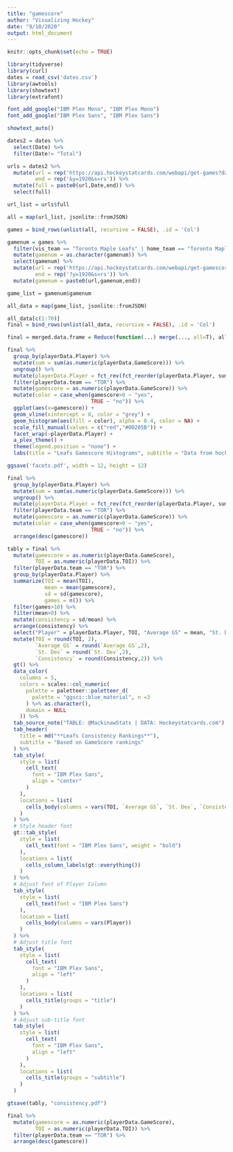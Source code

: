 ---
title: "gamescore"
author: "Visualizing Hockey"
date: "9/10/2020"
output: html_document
---

```{r setup, include=FALSE}
knitr::opts_chunk$set(echo = TRUE)
```

```{r}
library(tidyverse)
library(curl)
dates = read_csv('dates.csv')
library(awtools)
library(showtext)
library(extrafont)

font_add_google("IBM Plex Mono", "IBM Plex Mono")
font_add_google("IBM Plex Sans", "IBM Plex Sans")

showtext_auto()
```
```{r}
dates2 = dates %>% 
  select(Date) %>%
  filter(Date!= "Total")
```
```{r}
urls = dates2 %>% 
  mutate(url = rep('https://api.hockeystatcards.com/webapi/get-games?date='),
         end = rep('&y=1920&s=rs')) %>% 
  mutate(full = paste0(url,Date,end)) %>% 
  select(full)

url_list = urls$full
```

```{r}
all = map(url_list, jsonlite::fromJSON)
```

```{r}
games = bind_rows(unlist(all, recursive = FALSE), .id = 'Col')
```
```{r}
gamenum = games %>% 
  filter(vis_team == "Toronto Maple Leafs" | home_team == "Toronto Maple Leafs") %>% 
  mutate(gamenum = as.character(gamenum)) %>% 
  select(gamenum) %>% 
  mutate(url = rep('https://api.hockeystatcards.com/webapi/get-gamescore-card/'),
         end = rep('?y=1920&s=rs')) %>% 
  mutate(gamenum = paste0(url,gamenum,end))

game_list = gamenum$gamenum
```

```{r}
all_data = map(game_list, jsonlite::fromJSON)
```

```{r}
all_data[c(1:70)]
final = bind_rows(unlist(all_data, recursive = FALSE), .id = 'Col')
```

```{r}
final = merged.data.frame = Reduce(function(...) merge(..., all=T), all_data)
```

```{r}
final %>% 
  group_by(playerData.Player) %>% 
  mutate(sum = sum(as.numeric(playerData.GameScore))) %>% 
  ungroup() %>% 
  mutate(playerData.Player = fct_rev(fct_reorder(playerData.Player, sum))) %>% 
  filter(playerData.team == "TOR") %>% 
  mutate(gamescore = as.numeric(playerData.GameScore)) %>% 
  mutate(color = case_when(gamescore>0 ~ "yes",
                           TRUE ~ "no")) %>% 
  ggplot(aes(x=gamescore)) +
  geom_vline(xintercept = 0, color = "grey") +
  geom_histogram(aes(fill = color), alpha = 0.4, color = NA) +
  scale_fill_manual(values = c("red","#00205B")) +
  facet_wrap(~playerData.Player) +
  a_plex_theme() +
  theme(legend.position = "none") +
  labs(title = "Leafs Gamescore Histograms", subtitle = "Data from hockeystatcards.com", x= "Gamescore", y = "Count")

ggsave('facets.pdf', width = 12, height = 12)
```
```{r}
final %>% 
  group_by(playerData.Player) %>% 
  mutate(sum = sum(as.numeric(playerData.GameScore))) %>% 
  ungroup() %>% 
  mutate(playerData.Player = fct_rev(fct_reorder(playerData.Player, sum))) %>% 
  filter(playerData.team == "TOR") %>% 
  mutate(gamescore = as.numeric(playerData.GameScore)) %>% 
  mutate(color = case_when(gamescore>0 ~ "yes",
                           TRUE ~ "no")) %>% 
  arrange(desc(gamescore))
```
```{r}
tably = final %>% 
  mutate(gamescore = as.numeric(playerData.GameScore),
         TOI = as.numeric(playerData.TOI)) %>% 
  filter(playerData.team == "TOR") %>% 
  group_by(playerData.Player) %>% 
  summarize(TOI = mean(TOI),
            mean = mean(gamescore),
            sd = sd(gamescore),
            games = n()) %>% 
  filter(games>10) %>% 
  filter(mean>0) %>% 
  mutate(consistency = sd/mean) %>% 
  arrange(consistency) %>% 
  select("Player" = playerData.Player, TOI, "Average GS" = mean, "St. Dev" = sd, "Consistency" = consistency) %>% 
  mutate(TOI = round(TOI, 2),
         `Average GS` = round(`Average GS`,2),
         `St. Dev` = round(`St. Dev`,2),
         `Consistency` = round(Consistency,2)) %>% 
  gt() %>% 
  data_color(
    columns = 5, 
    colors = scales::col_numeric(
      palette = paletteer::paletteer_d(
        palette = "ggsci::blue_material", n =3
      ) %>% as.character(),
      domain = NULL
    )) %>% 
  tab_source_note("TABLE: @MackinawStats | DATA: Hockeystatcards.com") %>%
  tab_header(
    title = md("**Leafs Consistency Rankings**"),
    subtitle = "Based on GameScore rankings"
  ) %>% 
  tab_style(
    style = list(
      cell_text(
        font = "IBM Plex Sans",
        align = "center"
      )
    ),
    locations = list(
      cells_body(columns = vars(TOI, `Average GS`, `St. Dev`, `Consistency`))
    )
  ) %>%
  # Style header font
  gt::tab_style(
    style = list(
      cell_text(font = "IBM Plex Sans", weight = "bold")
    ),
    locations = list(
      cells_column_labels(gt::everything())
    )
  ) %>%
  # Adjust font of Player Column
  tab_style(
    style = list(
      cell_text(font = "IBM Plex Sans")
    ),
    location = list(
      cells_body(columns = vars(Player))
    )
  ) %>%
  # Adjust title font
  tab_style(
    style = list(
      cell_text(
        font = "IBM Plex Sans",
        align = "left"
      )
    ),
    locations = list(
      cells_title(groups = "title")
    )
  ) %>%
  # Adjust sub-title font
  tab_style(
    style = list(
      cell_text(
        font = "IBM Plex Sans",
        align = "left"
      )
    ),
    locations = list(
      cells_title(groups = "subtitle")
    )
  )

gtsave(tably, "consistency.pdf")  
```

```{r}
final %>% 
  mutate(gamescore = as.numeric(playerData.GameScore),
         TOI = as.numeric(playerData.TOI)) %>% 
  filter(playerData.team == "TOR") %>% 
  arrange(desc(gamescore))
```



